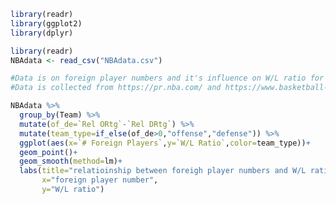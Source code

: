 ```r
library(readr)
library(ggplot2)
library(dplyr)

library(readr)
NBAdata <- read_csv("NBAdata.csv")

```

```r
#Data is on foreign player numbers and it's influence on W/L ratio for NBA teams.
#Data is collected from https://pr.nba.com/ and https://www.basketball-reference.com/. 
```


```r

NBAdata %>% 
  group_by(Team) %>% 
  mutate(of_de=`Rel ORtg`-`Rel DRtg`) %>% 
  mutate(team_type=if_else(of_de>0,"offense","defense")) %>% 
  ggplot(aes(x=`# Foreign Players`,y=`W/L Ratio`,color=team_type))+
  geom_point()+
  geom_smooth(method=lm)+
  labs(title="relatioinship between foreigh player numbers and W/L ratio by team type",
       x="foreign player number",
       y="W/L ratio")
```

